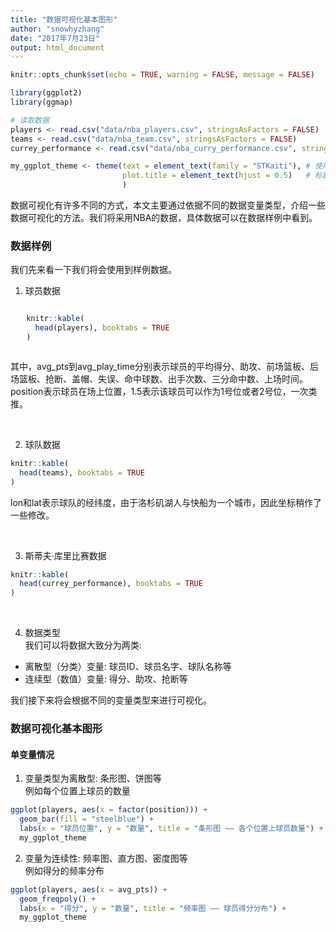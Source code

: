 ```yaml
---
title: "数据可视化基本图形"
author: "snowhyzhang"
date: "2017年7月23日"
output: html_document
---
```


```r
knitr::opts_chunk$set(echo = TRUE, warning = FALSE, message = FALSE)
```

```r
library(ggplot2)
library(ggmap)

# 读取数据
players <- read.csv("data/nba_players.csv", stringsAsFactors = FALSE)
teams <- read.csv("data/nba_team.csv", stringsAsFactors = FALSE)
currey_performance <- read.csv("data/nba_curry_performance.csv", stringsAsFactors = FALSE)

my_ggplot_theme <- theme(text = element_text(family = "STKaiti"), # 使用楷体字体显示中文
                         plot.title = element_text(hjust = 0.5)   # 标题居中
                         )
```


数据可视化有许多不同的方式，本文主要通过依据不同的数据变量类型，介绍一些数据可视化的方法。我们将采用NBA的数据，具体数据可以在数据样例中看到。

### 数据样例

我们先来看一下我们将会使用到样例数据。

1. 球员数据  

<div style = "width: 90%; margin:0 auto; overflow:scroll">

```r
knitr::kable(
  head(players), booktabs = TRUE
)
```

</div>

其中，avg_pts到avg_play_time分别表示球员的平均得分、助攻、前场篮板、后场篮板、抢断、盖帽、失误、命中球数、出手次数、三分命中数、上场时间。position表示球员在场上位置，1.5表示该球员可以作为1号位或者2号位，一次类推。  

</br>

2. 球队数据  

<div style = "width: 60%;">

```r
knitr::kable(
  head(teams), booktabs = TRUE
)
```

</div>

lon和lat表示球队的经纬度，由于洛杉矶湖人与快船为一个城市，因此坐标稍作了一些修改。  

</br>

3. 斯蒂夫·库里比赛数据

<div style = "width: 80%">

```r
knitr::kable(
  head(currey_performance), booktabs = TRUE
)
```

</div>

</br>

4. 数据类型  
我们可以将数据大致分为两类:  

- 离散型（分类）变量: 球员ID、球员名字、球队名称等  
- 连续型（数值）变量: 得分、助攻、抢断等  

我们接下来将会根据不同的变量类型来进行可视化。

### 数据可视化基本图形

#### 单变量情况

1. 变量类型为离散型: 条形图、饼图等  
例如每个位置上球员的数量

```r
ggplot(players, aes(x = factor(position))) + 
  geom_bar(fill = "steelblue") + 
  labs(x = "球员位置", y = "数量", title = "条形图 —— 各个位置上球员数量") + 
  my_ggplot_theme
```

2. 变量为连续性: 频率图、直方图、密度图等  
例如得分的频率分布
```r
ggplot(players, aes(x = avg_pts)) + 
  geom_freqpoly() + 
  labs(x = "得分", y = "数量", title = "频率图 —— 球员得分分布") + 
  my_ggplot_theme
```

